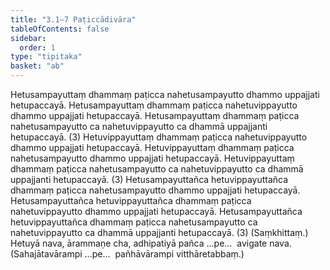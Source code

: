 ```yaml
---
title: "3.1–7 Paṭiccādivāra"
tableOfContents: false
sidebar:
  order: 1
type: "tipitaka"
basket: "ab"
---
```



<DynamicBreadcrumb />

<Division number="5">

<Paragraph number="15">
Hetusampayuttaṃ dhammaṃ paṭicca nahetusampayutto dhammo uppajjati hetupaccayā. Hetusampayuttaṃ dhammaṃ paṭicca nahetuvippayutto dhammo uppajjati hetupaccayā. Hetusampayuttaṃ dhammaṃ paṭicca nahetusampayutto ca nahetuvippayutto ca dhammā uppajjanti hetupaccayā. (3)
</Paragraph>

<Paragraph number="16">
Hetuvippayuttaṃ dhammaṃ paṭicca nahetuvippayutto dhammo uppajjati hetupaccayā. Hetuvippayuttaṃ dhammaṃ paṭicca nahetusampayutto dhammo uppajjati hetupaccayā. Hetuvippayuttaṃ dhammaṃ paṭicca nahetusampayutto ca nahetuvippayutto ca dhammā uppajjanti hetupaccayā. (3)
</Paragraph>

<Paragraph number="17">
Hetusampayuttañca hetuvippayuttañca dhammaṃ paṭicca nahetusampayutto dhammo uppajjati hetupaccayā. Hetusampayuttañca hetuvippayuttañca dhammaṃ paṭicca nahetuvippayutto dhammo uppajjati hetupaccayā. Hetusampayuttañca hetuvippayuttañca dhammaṃ paṭicca nahetusampayutto ca nahetuvippayutto ca dhammā uppajjanti hetupaccayā. (3) (Saṃkhittaṃ.)
</Paragraph>

<Paragraph number="18">
Hetuyā nava, ārammaṇe cha, adhipatiyā pañca …pe…  avigate nava. (Sahajātavārampi …pe…  pañhāvārampi vitthāretabbaṃ.)
</Paragraph>
</Division>